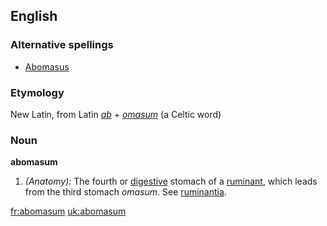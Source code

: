 ==English==

===Alternative spellings===
* [[Abomasus]]

===Etymology===
New Latin, from Latin ''[[ab]]'' + ''[[omasum]]'' (a Celtic word)

===Noun===
'''abomasum'''
# ''(Anatomy):'' The fourth or [[digestive]] stomach of a [[ruminant]], which leads from the third stomach ''omasum''.  See [[ruminantia]].

[[fr:abomasum]]
[[uk:abomasum]]